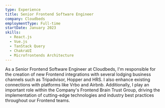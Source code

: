 ```yaml
---
type: Experience
title: Senior Frontend Software Engineer
company: Cloudbeds
employmentType: Full-time
startDate: January 2023
skills:
  - React.js
  - Vue.js
  - TanStack Query
  - ChakraUI
  - Microfrontends Architecture
---
```


As a Senior Frontend Software Engineer at Cloudbeds, I'm responsible for the creation of new Frontend integrations with several lodging business channels such as Tripadvisor, Hopper and HRS. I also enhance existing connections with platforms like Vrbo and Airbnb. Additionally, I play an important role within the Company's Frontend Brain Trust Group, driving the implementation of cutting-edge technologies and industry best practices throughout our Frontend teams.
